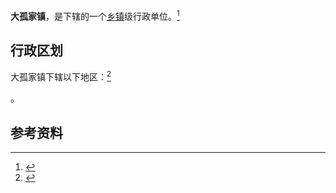 {{中国乡级行政区|21/04/23/108/000}}

'''大孤家镇'''，是{{PRC admin/fullname|21/04/23/108/000|3}}下辖的一个[[乡镇|乡镇]]级行政单位。<ref>{{PRC admin/ref sgc|{{PRC admin/parent|21/04/23/108/000}}}}</ref>

== 行政区划 ==

大孤家镇下辖以下地区：<ref>{{PRC admin/ref sgc|21/04/23/108/000}}</ref>

{{PRC admin/children|21/04/23/108/000}}。

== 参考资料 ==

{{reflist}}

{{行政区划小作品}}
{{PRC admin/navcat|21/04/23/108/000}}